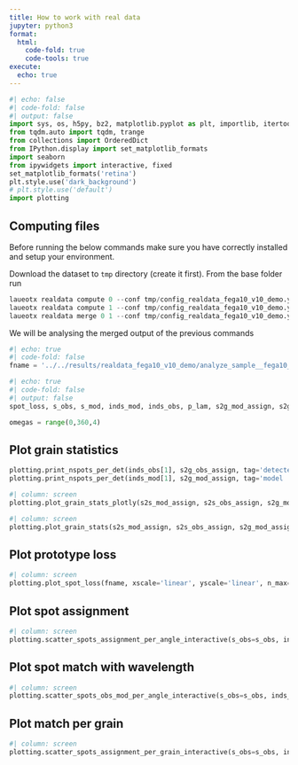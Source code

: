```yaml
---
title: How to work with real data
jupyter: python3
format:
  html:
    code-fold: true
    code-tools: true
execute:
  echo: true
---
```


```python
#| echo: false
#| code-fold: false
#| output: false
import sys, os, h5py, bz2, matplotlib.pyplot as plt, importlib, itertools
from tqdm.auto import tqdm, trange
from collections import OrderedDict
from IPython.display import set_matplotlib_formats
import seaborn
from ipywidgets import interactive, fixed
set_matplotlib_formats('retina')
plt.style.use('dark_background')
# plt.style.use('default')
import plotting
```

## Computing files

Before running the below commands make sure you have correctly installed and setup your environment.



Download the dataset to `tmp` directory (create it first). From the base folder run

```python
laueotx realdata compute 0 --conf tmp/config_realdata_fega10_v10_demo.yaml -o results/realdata_fega10_v10_demo/ --n-grid 1000
laueotx realdata compute 1 --conf tmp/config_realdata_fega10_v10_demo.yaml -o results/realdata_fega10_v10_demo/ --n-grid 1000
laueotx realdata merge 0 1 --conf tmp/config_realdata_fega10_v10_demo.yaml -o results/realdata_fega10_v10_demo/ --n-grid 1000
```

We will be analysing the merged output of the previous commands

```python
#| echo: true
#| code-fold: false
fname = '../../results/realdata_fega10_v10_demo/analyze_sample__fega10_v10__merged.h5'
```

```python
#| echo: true
#| code-fold: false
#| output: false
spot_loss, s_obs, s_mod, inds_mod, inds_obs, p_lam, s2g_mod_assign, s2g_obs_assign, s2s_mod_assign, s2s_obs_assign = plotting.load_sample(fname)
```


```python
omegas = range(0,360,4)
```

## Plot grain statistics
```python
plotting.print_nspots_per_det(inds_obs[1], s2g_obs_assign, tag='detected ')
plotting.print_nspots_per_det(inds_mod[1], s2g_mod_assign, tag='model    ')
```

```python
#| column: screen
plotting.plot_grain_stats_plotly(s2s_mod_assign, s2s_obs_assign, s2g_mod_assign, s2g_obs_assign, s_obs, s_mod, inds_mod, inds_obs)
```

```python
#| column: screen
plotting.plot_grain_stats(s2s_mod_assign, s2s_obs_assign, s2g_mod_assign, s2g_obs_assign, s_obs, s_mod, inds_mod, inds_obs)
```

## Plot prototype loss
```python
#| column: screen
plotting.plot_spot_loss(fname, xscale='linear', yscale='linear', n_max=200)
```

## Plot spot assignment
```python
#| column: screen
plotting.scatter_spots_assignment_per_angle_interactive(s_obs=s_obs, inds_obs=inds_obs, s_mod=s_mod, inds_mod=inds_mod, spot_mod_assign=s2g_mod_assign, ia=0, omegas=omegas, color_obs='w', lw=0.5)
```


## Plot spot match with wavelength
```python
#| column: screen
plotting.scatter_spots_obs_mod_per_angle_interactive(s_obs=s_obs, inds_obs=inds_obs, s_mod=s_mod, inds_mod=inds_mod, p_lam=p_lam, spot_mod_assign=s2g_mod_assign, ia=0, ig=0, omegas=omegas, lambda_lims=[0, 7], lam_vals=False, color_obs='w', lw=0.5)
```

## Plot match per grain
```python
#| column: screen
plotting.scatter_spots_assignment_per_grain_interactive(s_obs=s_obs, inds_obs=inds_obs, s_mod=s_mod, inds_mod=inds_mod, p_lam=p_lam, s2g_mod_assign=s2g_mod_assign, s2g_obs_assign=s2g_obs_assign, ig=0, omegas=omegas, color_obs='w')
```